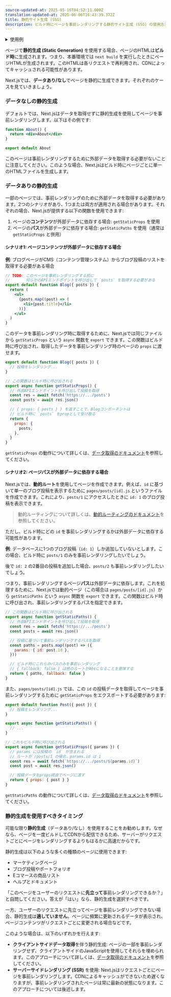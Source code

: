 ```yaml
---
source-updated-at: 2025-05-16T04:52:11.000Z
translation-updated-at: 2025-06-06T16:43:39.372Z
title: 静的サイト生成 (SSG)
description: ビルド時にページを事前レンダリングする静的サイト生成 (SSG) の使用方法
---
```


<details>
  <summary>使用例</summary>

- [WordPress の例](https://github.com/vercel/next.js/tree/canary/examples/cms-wordpress)([デモ](https://next-blog-wordpress.vercel.app))
- [Markdownファイルを使用したブログスターター](https://github.com/vercel/next.js/tree/canary/examples/blog-starter) ([デモ](https://next-blog-starter.vercel.app/))
- [DatoCMS の例](https://github.com/vercel/next.js/tree/canary/examples/cms-datocms) ([デモ](https://next-blog-datocms.vercel.app/))
- [TakeShape の例](https://github.com/vercel/next.js/tree/canary/examples/cms-takeshape) ([デモ](https://next-blog-takeshape.vercel.app/))
- [Sanity の例](https://github.com/vercel/next.js/tree/canary/examples/cms-sanity) ([デモ](https://next-blog-sanity.vercel.app/))
- [Prismic の例](https://github.com/vercel/next.js/tree/canary/examples/cms-prismic) ([デモ](https://next-blog-prismic.vercel.app/))
- [Contentful の例](https://github.com/vercel/next.js/tree/canary/examples/cms-contentful) ([デモ](https://next-blog-contentful.vercel.app/))
- [Strapi の例](https://github.com/vercel/next.js/tree/canary/examples/cms-strapi) ([デモ](https://next-blog-strapi.vercel.app/))
- [Prepr の例](https://github.com/vercel/next.js/tree/canary/examples/cms-prepr) ([デモ](https://next-blog-prepr.vercel.app/))
- [Agility CMS の例](https://github.com/vercel/next.js/tree/canary/examples/cms-agilitycms) ([デモ](https://next-blog-agilitycms.vercel.app/))
- [Cosmic の例](https://github.com/vercel/next.js/tree/canary/examples/cms-cosmic) ([デモ](https://next-blog-cosmic.vercel.app/))
- [ButterCMS の例](https://github.com/vercel/next.js/tree/canary/examples/cms-buttercms) ([デモ](https://next-blog-buttercms.vercel.app/))
- [Storyblok の例](https://github.com/vercel/next.js/tree/canary/examples/cms-storyblok) ([デモ](https://next-blog-storyblok.vercel.app/))
- [GraphCMS の例](https://github.com/vercel/next.js/tree/canary/examples/cms-graphcms) ([デモ](https://next-blog-graphcms.vercel.app/))
- [Kontent の例](https://github.com/vercel/next.js/tree/canary/examples/cms-kontent-ai) ([デモ](https://next-blog-kontent.vercel.app/))
- [Builder.io の例](https://github.com/vercel/next.js/tree/canary/examples/cms-builder-io) ([デモ](https://cms-builder-io.vercel.app/))
- [TinaCMS の例](https://github.com/vercel/next.js/tree/canary/examples/cms-tina) ([デモ](https://cms-tina-example.vercel.app/))
- [Static Tweet (デモ)](https://static-tweet.vercel.app/)
- [Enterspeed の例](https://github.com/vercel/next.js/tree/canary/examples/cms-enterspeed) ([デモ](https://next-blog-demo.enterspeed.com/))

</details>

ページで**静的生成 (Static Generation)** を使用する場合、ページのHTMLは**ビルド時**に生成されます。つまり、本番環境では `next build` を実行したときにページHTMLが生成されます。このHTMLは各リクエストで再利用され、CDNによってキャッシュされる可能性があります。

Next.jsでは、**データあり/なし**でページを静的に生成できます。それぞれのケースを見ていきましょう。

### データなしの静的生成

デフォルトでは、Next.jsはデータを取得せずに静的生成を使用してページを事前レンダリングします。以下はその例です:

```jsx
function About() {
  return <div>About</div>
}

export default About
```

このページは事前レンダリングするために外部データを取得する必要がないことに注意してください。このような場合、Next.jsはビルド時にページごとに単一のHTMLファイルを生成します。

### データありの静的生成

一部のページでは、事前レンダリングのために外部データを取得する必要があります。2つのシナリオがあり、1つまたは両方が適用される場合があります。それぞれの場合、Next.jsが提供する以下の関数を使用できます:

1. ページの**コンテンツ**が外部データに依存する場合: `getStaticProps` を使用
2. ページの**パス**が外部データに依存する場合: `getStaticPaths` を使用（通常は `getStaticProps` と併用）

#### シナリオ1: ページコンテンツが外部データに依存する場合

**例**: ブログページがCMS（コンテンツ管理システム）からブログ投稿のリストを取得する必要がある場合

```jsx
// TODO: このページを事前レンダリングする前に
//       何らかのAPIエンドポイントを呼び出して `posts` を取得する必要がある
export default function Blog({ posts }) {
  return (
    <ul>
      {posts.map((post) => (
        <li>{post.title}</li>
      ))}
    </ul>
  )
}
```

このデータを事前レンダリング時に取得するために、Next.jsでは同じファイルから `getStaticProps` という `async` 関数を `export` できます。この関数はビルド時に呼び出され、取得したデータを事前レンダリング時のページの `props` に渡せます。

```jsx
export default function Blog({ posts }) {
  // 投稿をレンダリング...
}

// この関数はビルド時に呼び出される
export async function getStaticProps() {
  // 外部APIエンドポイントを呼び出して投稿を取得
  const res = await fetch('https://.../posts')
  const posts = await res.json()

  // { props: { posts } } を返すことで、Blogコンポーネントは
  // ビルド時に `posts` をpropとして受け取る
  return {
    props: {
      posts,
    },
  }
}
```

`getStaticProps` の動作について詳しくは、[データ取得のドキュメント](/docs/pages/building-your-application/data-fetching/get-static-props)を参照してください。

#### シナリオ2: ページパスが外部データに依存する場合

Next.jsでは、**動的ルート**を使用してページを作成できます。例えば、`id` に基づいて単一のブログ投稿を表示するために `pages/posts/[id].js` というファイルを作成できます。これにより、`posts/1` にアクセスしたときに `id: 1` のブログ投稿を表示できます。

> 動的ルーティングについて詳しくは、[動的ルーティングのドキュメント](/docs/pages/building-your-application/routing/dynamic-routes)を参照してください。

ただし、ビルド時にどの `id` を事前レンダリングするかは外部データに依存する可能性があります。

**例**: データベースに1つのブログ投稿（`id: 1`）しか追加していないとします。この場合、ビルド時に `posts/1` のみを事前レンダリングしたいでしょう。

後で `id: 2` の2番目の投稿を追加した場合、`posts/2` も事前レンダリングしたいでしょう。

つまり、事前レンダリングするページ**パス**は外部データに依存します。これを処理するために、Next.jsでは動的ページ（この場合は `pages/posts/[id].js`）から `getStaticPaths` という `async` 関数を `export` できます。この関数はビルド時に呼び出され、事前レンダリングするパスを指定できます。

```jsx
// この関数はビルド時に呼び出される
export async function getStaticPaths() {
  // 外部APIエンドポイントを呼び出して投稿を取得
  const res = await fetch('https://.../posts')
  const posts = await res.json()

  // 投稿に基づいて事前レンダリングするパスを取得
  const paths = posts.map((post) => ({
    params: { id: post.id },
  }))

  // ビルド時にこれらのパスのみを事前レンダリング
  // { fallback: false } は他のルートが404になることを意味する
  return { paths, fallback: false }
}
```

また、`pages/posts/[id].js` では、この `id` の投稿データを取得してページを事前レンダリングするために `getStaticProps` をエクスポートする必要があります:

```jsx
export default function Post({ post }) {
  // 投稿をレンダリング...
}

export async function getStaticPaths() {
  // ...
}

// これもビルド時に呼び出される
export async function getStaticProps({ params }) {
  // params には投稿の `id` が含まれる
  // ルートが /posts/1 の場合、params.id は 1
  const res = await fetch(`https://.../posts/${params.id}`)
  const post = await res.json()

  // 投稿データをprops経由でページに渡す
  return { props: { post } }
}
```

`getStaticPaths` の動作について詳しくは、[データ取得のドキュメント](/docs/pages/building-your-application/data-fetching/get-static-paths)を参照してください。

### 静的生成を使用すべきタイミング

可能な限り**静的生成**（データあり/なし）を使用することをお勧めします。なぜなら、ページを一度ビルドしてCDNから配信できるため、サーバーがリクエストごとにページをレンダリングするよりもはるかに高速だからです。

静的生成は以下のような多くの種類のページに使用できます:

- マーケティングページ
- ブログ投稿やポートフォリオ
- Eコマースの商品リスト
- ヘルプとドキュメント

「このページをユーザーのリクエストに**先立って**事前レンダリングできるか？」と自問してください。答えが「はい」なら、静的生成を選択すべきです。

一方、ユーザーのリクエストに先立ってページを事前レンダリングできない場合、静的生成は**適していません**。ページに頻繁に更新されるデータが表示され、ページコンテンツがリクエストごとに変更される場合などです。

このような場合は、以下のいずれかを行えます:

- **クライアントサイドデータ取得**を伴う静的生成: ページの一部を事前レンダリングせず、クライアントサイドのJavaScriptを使用してそれらを埋められます。このアプローチについて詳しくは、[データ取得のドキュメント](/docs/pages/building-your-application/data-fetching/client-side)を参照してください。
- **サーバーサイドレンダリング (SSR)** を使用: Next.jsはリクエストごとにページを事前レンダリングします。CDNによるキャッシュができないため遅くなりますが、事前レンダリングされたページは常に最新の状態になります。このアプローチについては後述します。